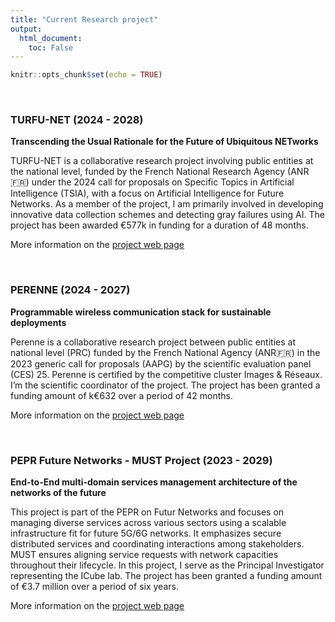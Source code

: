 ```yaml
---
title: "Current Research project"
output:
  html_document:
    toc: False
---
```


```r
knitr::opts_chunk$set(echo = TRUE)
```

<br>

### TURFU-NET (2024 - 2028)

**Transcending the Usual Rationale for the Future of Ubiquitous NETworks**

TURFU-NET is a collaborative research project involving public entities at the national level, funded by the French National Research Agency (ANR 🇫🇷) under the 2024 call for proposals on Specific Topics in Artificial Intelligence (TSIA), with a focus on Artificial Intelligence for Future Networks. As a member of the project, I am primarily involved in developing innovative data collection schemes and detecting gray failures using AI. The project has been awarded €577k in funding for a duration of 48 months.

More information on the [project web page](https://turfu.icube.unistra.fr)

<br>

### PERENNE (2024 - 2027)

**Programmable wireless communication stack for sustainable deployments**

Perenne is a collaborative research project between public entities at national level (PRC) funded by the French National Agency (ANR🇫🇷) in the 2023 generic call for proposals (AAPG) by the scientific evaluation panel (CES) 25. Perenne is certified by the competitive cluster Images & Réseaux. I'm the scientific coordinator of the project. The project has been granted a funding amount of k€632 over a period of 42 months.

More information on the [project web page](https://perenne.icube.unistra.fr)

<br>

### PEPR Future Networks - MUST Project (2023 - 2029)

**End-to-End multi-domain services management architecture of the networks of the future**

This project is part of the PEPR on Futur Networks and focuses on managing diverse services across various sectors using a scalable infrastructure fit for future 5G/6G networks. It emphasizes secure distributed services and coordinating interactions among stakeholders. MUST ensures aligning service requests with network capacities throughout their lifecycle. In this project, I serve as the Principal Investigator representing the ICube lab. The project has been granted a funding amount of €3.7 million over a period of six years.

More information on the [project web page](https://pepr-futurenetworks.fr/en/projet/must/)